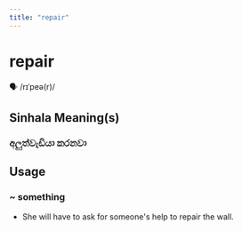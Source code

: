 ```yaml
---
title: "repair"
---
```


# repair

🗣️ /rɪˈpeə(r)/

## Sinhala Meaning(s)

### අලුත්වැඩියා කරනවා

## Usage

### ~ something

- She will have to ask for someone's help to repair the wall.

